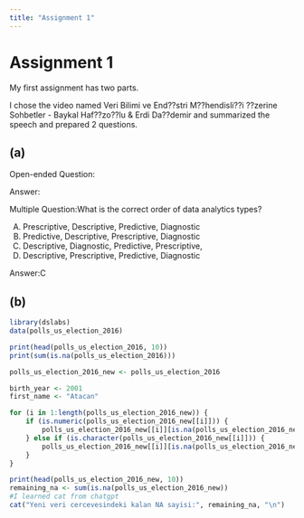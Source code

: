 ```yaml
---
title: "Assignment 1"
---
```


# Assignment 1


My first assignment has two parts.

I chose the video named Veri Bilimi ve End??stri M??hendisli??i ??zerine Sohbetler - Baykal Haf??zo??lu & Erdi Da??demir and summarized the speech and prepared 2 questions. 


## (a)


Open-ended Question:


Answer:



Multiple Question:What is the correct order of data analytics types?

A) Prescriptive, Descriptive, Predictive, Diagnostic
B) Predictive, Descriptive, Prescriptive, Diagnostic
C) Descriptive, Diagnostic, Predictive, Prescriptive,
D) Descriptive, Prescriptive, Predictive, Diagnostic

Answer:C


## (b)

```r
library(dslabs)
data(polls_us_election_2016)

print(head(polls_us_election_2016, 10))
print(sum(is.na(polls_us_election_2016)))

polls_us_election_2016_new <- polls_us_election_2016

birth_year <- 2001  
first_name <- "Atacan"  

for (i in 1:length(polls_us_election_2016_new)) {  
    if (is.numeric(polls_us_election_2016_new[[i]])) {
        polls_us_election_2016_new[[i]][is.na(polls_us_election_2016_new[[i]])] <- birth_year
    } else if (is.character(polls_us_election_2016_new[[i]])) {
        polls_us_election_2016_new[[i]][is.na(polls_us_election_2016_new[[i]])] <- first_name
    }
}

print(head(polls_us_election_2016_new, 10))
remaining_na <- sum(is.na(polls_us_election_2016_new))  
#I learned cat from chatgpt
cat("Yeni veri cercevesindeki kalan NA sayisi:", remaining_na, "\n")
```


  
